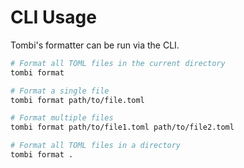 # CLI Usage

Tombi's formatter can be run via the CLI.

```bash
# Format all TOML files in the current directory
tombi format

# Format a single file
tombi format path/to/file.toml

# Format multiple files
tombi format path/to/file1.toml path/to/file2.toml

# Format all TOML files in a directory
tombi format .
```
